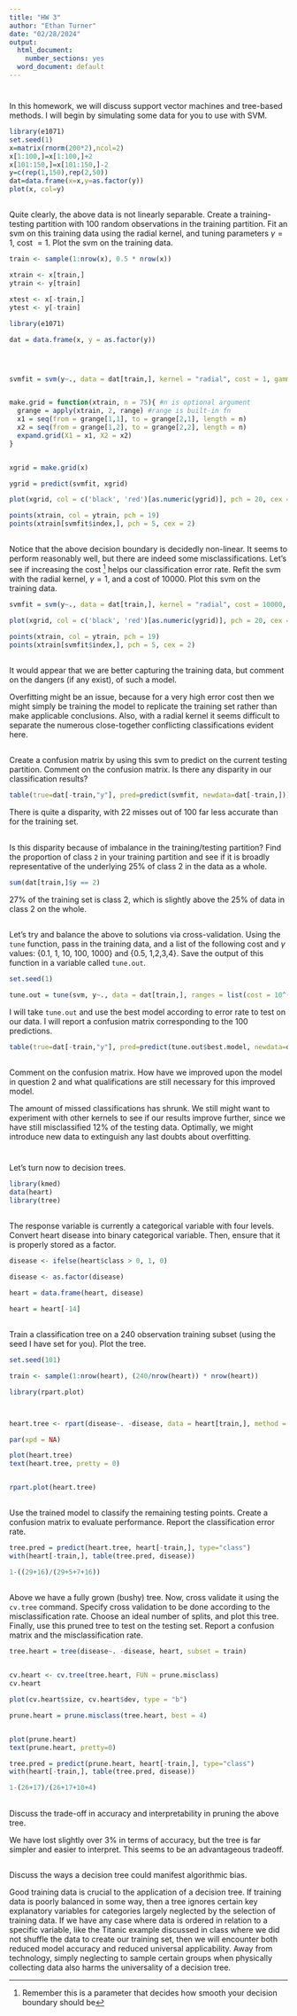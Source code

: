 ---
title: "HW 3"
author: "Ethan Turner"
date: "02/28/2024"
output:
  html_document:
    number_sections: yes
  word_document: default
---

# 

In this homework, we will discuss support vector machines and tree-based methods.  I will begin by simulating some data for you to use with SVM. 

```{r}
library(e1071)
set.seed(1) 
x=matrix(rnorm(200*2),ncol=2)
x[1:100,]=x[1:100,]+2
x[101:150,]=x[101:150,]-2
y=c(rep(1,150),rep(2,50))
dat=data.frame(x=x,y=as.factor(y))
plot(x, col=y)


```


##

Quite clearly, the above data is not linearly separable.  Create a training-testing partition with 100 random observations in the training partition.  Fit an svm on this training data using the radial kernel, and tuning parameters $\gamma=1$, cost $=1$.  Plot the svm on the training data.  

```{r}
train <- sample(1:nrow(x), 0.5 * nrow(x))

xtrain <- x[train,]
ytrain <- y[train]

xtest <- x[-train,]
ytest <- y[-train]

library(e1071)

dat = data.frame(x, y = as.factor(y))




svmfit = svm(y~., data = dat[train,], kernel = "radial", cost = 1, gamma = 1, scale = FALSE)



```


```{r}
make.grid = function(xtrain, n = 75){ #n is optional argument
  grange = apply(xtrain, 2, range) #range is built-in fn
  x1 = seq(from = grange[1,1], to = grange[2,1], length = n)
  x2 = seq(from = grange[1,2], to = grange[2,2], length = n)
  expand.grid(X1 = x1, X2 = x2)
}


xgrid = make.grid(x)

ygrid = predict(svmfit, xgrid)

plot(xgrid, col = c('black', 'red')[as.numeric(ygrid)], pch = 20, cex = 0.2)

points(xtrain, col = ytrain, pch = 19)
points(xtrain[svmfit$index,], pch = 5, cex = 2)
```

##

Notice that the above decision boundary is decidedly non-linear.  It seems to perform reasonably well, but there are indeed some misclassifications.  Let's see if increasing the cost ^[Remember this is a parameter that decides how smooth your decision boundary should be] helps our classification error rate.  Refit the svm with the radial kernel, $\gamma=1$, and a cost of 10000.  Plot this svm on the training data. 

```{r}
svmfit = svm(y~., data = dat[train,], kernel = "radial", cost = 10000, gamma = 1, scale = FALSE)

plot(xgrid, col = c('black', 'red')[as.numeric(ygrid)], pch = 20, cex = 0.2)

points(xtrain, col = ytrain, pch = 19)
points(xtrain[svmfit$index,], pch = 5, cex = 2)
```

##

It would appear that we are better capturing the training data, but comment on the dangers (if any exist), of such a model. 

Overfitting might be an issue, because for a very high error cost then we might simply be training the model to replicate the training set rather than make applicable conclusions. Also, with a radial kernel it seems difficult to separate the numerous close-together conflicting classifications evident here.

##

Create a confusion matrix by using this svm to predict on the current testing partition.  Comment on the confusion matrix.  Is there any disparity in our classification results?    

```{r}

table(true=dat[-train,"y"], pred=predict(svmfit, newdata=dat[-train,]))
```


There is quite a disparity, with 22 misses out of 100 far less accurate than for the training set. 

##

Is this disparity because of imbalance in the training/testing partition?  Find the proportion of class `2` in your training partition and see if it is broadly representative of the underlying 25\% of class 2 in the data as a whole.  

```{r}
sum(dat[train,]$y == 2)
```

27% of the training set is class 2, which is slightly above the 25% of data in class 2 on the whole.

##

Let's try and balance the above to solutions via cross-validation.  Using the `tune` function, pass in the training data, and a list of the following cost and $\gamma$ values: {0.1, 1, 10, 100, 1000} and {0.5, 1,2,3,4}.  Save the output of this function in a variable called `tune.out`.  

```{r}
set.seed(1)

tune.out = tune(svm, y~., data = dat[train,], ranges = list(cost = 10^(-1:3), gamma = c(.5, 1, 2, 3, 4)))

```

I will take `tune.out` and use the best model according to error rate to test on our data.  I will report a confusion matrix corresponding to the 100 predictions.  


```{r}
table(true=dat[-train,"y"], pred=predict(tune.out$best.model, newdata=dat[-train,]))

```

##

Comment on the confusion matrix.  How have we improved upon the model in question 2 and what qualifications are still necessary for this improved model.  

The amount of missed classifications has shrunk. We still might want to experiment with other kernels to see if our results improve further, since we have still misclassified 12% of the testing data. Optimally, we might introduce new data to extinguish any last doubts about overfitting. 

# 
Let's turn now to decision trees.  

```{r}

library(kmed)
data(heart)
library(tree)

```

## 

The response variable is currently a categorical variable with four levels.  Convert heart disease into binary categorical variable.  Then, ensure that it is properly stored as a factor. 

```{r}
disease <- ifelse(heart$class > 0, 1, 0)

disease <- as.factor(disease)

heart = data.frame(heart, disease)

heart = heart[-14]


```

## 

Train a classification tree on a 240 observation training subset (using the seed I have set for you).  Plot the tree.  

```{r}
set.seed(101)

train <- sample(1:nrow(heart), (240/nrow(heart)) * nrow(heart))

library(rpart.plot)



heart.tree <- rpart(disease~. -disease, data = heart[train,], method = "class")

par(xpd = NA)

plot(heart.tree)
text(heart.tree, pretty = 0)


rpart.plot(heart.tree)

```


## 

Use the trained model to classify the remaining testing points.  Create a confusion matrix to evaluate performance.  Report the classification error rate.  

```{r}
tree.pred = predict(heart.tree, heart[-train,], type="class")
with(heart[-train,], table(tree.pred, disease))

1-((29+16)/(29+5+7+16))

```

##  

Above we have a fully grown (bushy) tree.  Now, cross validate it using the `cv.tree` command.  Specify cross validation to be done according to the misclassification rate.  Choose an ideal number of splits, and plot this tree.  Finally, use this pruned tree to test on the testing set.  Report a confusion matrix and the misclassification rate.  

```{r}
tree.heart = tree(disease~. -disease, heart, subset = train)


cv.heart <- cv.tree(tree.heart, FUN = prune.misclass)
cv.heart

plot(cv.heart$size, cv.heart$dev, type = "b")

prune.heart = prune.misclass(tree.heart, best = 4)


plot(prune.heart)
text(prune.heart, pretty=0)

tree.pred = predict(prune.heart, heart[-train,], type="class")
with(heart[-train,], table(tree.pred, disease))

1-(26+17)/(26+17+10+4)

```


##

Discuss the trade-off in accuracy and interpretability in pruning the above tree. 

We have lost slightly over 3% in terms of accuracy, but the tree is far simpler and easier to interpret. This seems to be an advantageous tradeoff.

## 

Discuss the ways a decision tree could manifest algorithmic bias.  

Good training data is crucial to the application of a decision tree. If training data is poorly balanced in some way, then a tree ignores certain key explanatory variables for categories largely neglected by the selection of training data. If we have any case where data is ordered in relation to a specific variable, like the Titanic example discussed in class where we did not shuffle the data to create our training set, then we will encounter both reduced model accuracy and reduced universal applicability. Away from technology, simply neglecting to sample certain groups when physically collecting data also harms the universality of a decision tree.
